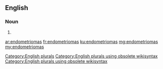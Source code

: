 ==English==

===Noun===
{{head|en}}

# {{plural of|endometrioma}}

[[Category:English plurals]][[Category:English plurals using obsolete wikisyntax]][[Category:English plurals using obsolete wikisyntax]]

[[ar:endometriomas]]
[[fr:endometriomas]]
[[ku:endometriomas]]
[[mg:endometriomas]]
[[my:endometriomas]]